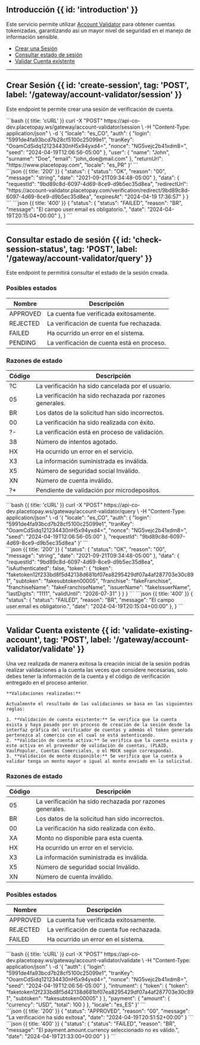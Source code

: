 
## Introducción {{ id: 'introduction' }}

Este servicio permite utilizar [Account Validator](/account-validator) para obtener cuentas tokenizadas, garantizando así un mayor nivel de seguridad en el manejo de información sensible.

- [Crear una Sesión](/account-validator/api/session#create-a-session)
- [Consultar estado de sesión](/account-validator/api/session#check-session-status)
- [Validar Cuenta existente](/account-validator/api/validate-existing-account)

---

## Crear Sesión {{ id: 'create-session', tag: 'POST', label: '/gateway/account-validator/session' }}

Este endpoint te permite crear una sesión de verificación de cuenta.

<Row>
    <Col>
        <ApiReader
            path="/gateway/account-validator/session"
            method="post"
            api={props.refs}
        />
    </Col> <Col sticky>
    <CodeGroup title="Solicitud" tag="POST" label="/api/session">
    ```bash {{ title: 'cURL' }}
    curl -X "POST" https://api-co-dev.placetopay.ws/gateway/account-validator/session \
      -H "Content-Type: application/json" \
      -d '{
          "locale": "es_CO",
          "auth": {
            "login": "5991de4fa93bcd7b28cf5100c25099e1",
            "tranKey": "OoamCdSidq121234430nH5x94yxd4=",
            "nonce": "NG5vejc2b41xdm8=",
            "seed": "2024-04-19T12:06:56-05:00"
          },
          "user": {
            "name": "John",
            "surname": "Doe",
            "email": "john_doe@mail.com"
          },
          "returnUrl": "https://www.placetopay.com",
          "locale": "es_PR"
      }'
    ```
    </CodeGroup>
  </Col>
</Row>

<Row>
  <Col>
    <ApiReader
      path="/gateway/account-validator/session"
      method="post"
      type="response"
      api={props.refs}
    />
  </Col>

  <Col sticky>
    <br />
    <CodeGroup title="Respuesta">
    ```json {{ title: '200' }}
    {
      "status": {
        "status": "OK",
        "reason": "00",
        "message": "string",
        "date": "2021-09-21T09:34:48-05:00"
      },
      "data": {
        "requestId": "9bd89c8d-6097-4d69-8ce9-d9b5ec35d8ea",
        "redirectUrl": "https://account-validator.placetopay.com/verification/redirect/9bd89c8d-6097-4d69-8ce9-d9b5ec35d8ea",
        "expiresAt": "2024-04-19 17:36:57"
      }
    }
    ```
    ```json {{ title: '400' }}
    {
      "status": {
        "status": "FAILED",
        "reason": "BR",
        "message": "El campo user.email es obligatorio.",
        "date": "2024-04-19T20:15:04+00:00"
      },
    }
    ```
    </CodeGroup>
  </Col>
</Row>

---


## Consultar estado de sesión {{ id: 'check-session-status', tag: 'POST', label: '/gateway/account-validator/query' }}

Este endpoint te permitirá consultar el estado de la sesión creada.

 ### Posibles estados

 Nombre | Descripción
 ---------|----------
  APPROVED | La cuenta fue verificada exitosamente.
  REJECTED | La verificación de cuenta fue rechazada.
  FAILED | Ha ocurrido un error en el sistema.
  PENDING | La verificación de cuenta está en proceso.


  ### Razones de estado

  Código | Descripción
  ---------|----------
   ?C | La verificación ha sido cancelada por el usuario.
   05 | La verificación ha sido rechazada por razones generales.
   BR | Los datos de la solicitud han sido incorrectos.
   00 | La verificación ha sido realizada con éxito.
   ?- | La verificación está en proceso de validación.
   38 | Número de intentos agotado.
   HX | Ha ocurrido un error en el servicio.
   X3 | La información suministrada es inválida.
   X5 | Número de seguridad social Inválido.
   XN | Número de cuenta inválido.
   ?* | Pendiente de validación por microdepositos.



<Row>
    <Col>
        <ApiReader
            path="/gateway/account-validator/query"
            method="post"
            api={props.refs}
        />
    </Col> <Col sticky>
    <CodeGroup title="Solicitud" tag="POST" label="/api/query">
    ```bash {{ title: 'cURL' }}
    curl -X "POST" https://api-co-dev.placetopay.ws/gateway/account-validator/query \
      -H "Content-Type: application/json" \
      -d '{
          "locale": "es_CO",
          "auth": {
            "login": "5991de4fa93bcd7b28cf5100c25099e1",
            "tranKey": "OoamCdSidq121234430nH5x94yxd4=",
            "nonce": "NG5vejc2b41xdm8=",
            "seed": "2024-04-19T12:06:56-05:00"
          },
          "requestId": "9bd89c8d-6097-4d69-8ce9-d9b5ec35d8ea"
      }'
    ```
    </CodeGroup>
  </Col>
</Row>

<Row>
  <Col>
    <ApiReader
      path="/gateway/account-validator/query"
      method="post"
      type="response"
      api={props.refs}
    />
  </Col>

  <Col sticky>
    <br />
    <CodeGroup title="Respuesta">
    ```json {{ title: '200' }}
    {
      "status": {
        "status": "OK",
        "reason": "00",
        "message": "string",
        "date": "2021-09-21T09:34:48-05:00"
      },
      "data": {
        "requestId": "9bd89c8d-6097-4d69-8ce9-d9b5ec35d8ea",
        "isAuthenticated": false,
        "token": {
            "token": "faketoken12f233bd8f5d42138d681bf07ea8295429df07a4af287703e30c891",
            "subtoken": "fakesubtoken00005",
            "franchise": "fakeFranchise",
            "franchiseName": "fakeFranchiseName",
            "issuerName": "fakeIssuerName",
            "lastDigits": "1111",
            "validUntil": "2026-07-31"
        }
      }
    }
    ```
    ```json {{ title: '400' }}
    {
      "status": {
        "status": "FAILED",
        "reason": "BR",
        "message": "El campo user.email es obligatorio.",
        "date": "2024-04-19T20:15:04+00:00"
      },
    }
    ```
    </CodeGroup>
  </Col>
</Row>

---

## Validar Cuenta existente {{ id: 'validate-existing-account', tag: 'POST', label: '/gateway/account-validator/validate' }}

 Una vez realizada de manera exitosa la creación inicial de la sesión podrás realizar validaciones a la cuenta las veces que considere necesarias, solo debes tener la información de la cuenta y el código de verificación entregado en el proceso anterior.

    **Validaciones realizadas:**

    Actualmente el resultado de las validaciones se basa en las siguientes reglas:

    1. **Validación de cuenta existente:** Se verifica que la cuenta exista y haya pasado por un proceso de creación de la sesión desde la interfaz gráfica del verificador de cuentas y además el token generado pertenezca al comercio con el cual se está autenticando.
    2. **Validación de cuenta activa:** Se verifica que la cuenta exista y este activa en el proveedor de validación de cuentas, (PLAID, VaulPopular, Cuentas Comerciales, o el MOCK según corresponda).
    3. **Validación de monto disponible:** Se verifica que la cuenta a validar tenga un monto mayor o igual al monto enviado en la solicitud.

### Razones de estado

Código | Descripción
---------|----------
 05 | La verificación ha sido rechazada por razones generales.
 BR | Los datos de la solicitud han sido incorrectos.
 00 | La verificación ha sido realizada con éxito.
 XA | Monto no disponible para esta cuenta.
 HX | Ha ocurrido un error en el servicio.
 X3 | La información suministrada es inválida.
 X5 | Número de seguridad social Inválido.
 XN | Número de cuenta inválido.


 ### Posibles estados

 Nombre | Descripción
 ---------|----------
  APPROVED | La cuenta fue verificada exitosamente.
  REJECTED | La verificación de cuenta fue rechazada.
  FAILED | Ha ocurrido un error en el sistema.

<Row>
  <Col>
    <ApiReader
      path="/gateway/account-validator/validate"
      method="post"
      api={props.refs}
    />
  </Col>

   <Col sticky>
      <CodeGroup title="Solicitud" tag="POST" label="api/verification/validate">
      ```bash {{ title: 'cURL' }}
      curl -X "POST" https://api-co-dev.placetopay.ws/gateway/account-validator/validate \
        -H "Content-Type: application/json" \
        -d '{
              "auth": {
                "login": "5991de4fa93bcd7b28cf5100c25099e1",
                "tranKey": "OoamCdSidq121234430nH5x94yxd4=",
                "nonce": "NG5vejc2b41xdm8=",
                "seed": "2024-04-19T12:06:56-05:00"
              },
              "intrument": {
                "token": {
                    "token": "faketoken12f233bd8f5d42138d681bf07ea8295429df07a4af287703e30c891",
                    "subtoken": "fakesubtoken00005"
                }
              },
              "payment": {
                "amount": {
                  "currency": "USD",
                  "total": 100
                }
              },
              "locale": "es_ES"
        }'
      ```
      </CodeGroup>
    </Col>
</Row>
<Row>
  <Col>
    <ApiReader
      path="/gateway/account-validator/validate"
      method="post"
      type="response"
      api={props.refs}
    />
  </Col>

  <Col sticky>
    <br />
    <CodeGroup title="Respuesta">
    ```json {{ title: '200' }}
    {
        "status": "APPROVED",
        "reason": "00",
        "message": "La verificación ha sido exítosa",
        "date": "2024-04-19T20:51:52+00:00"
    }
    ```
    ```json {{ title: '400' }}
    {
      "status": {
        "status": "FAILED",
        "reason": "BR",
        "message": "El payment.amount.currency seleccionado no es válido.",
        "date": "2024-04-19T21:33:00+00:00"
      }
    }
    ```
    </CodeGroup>
  </Col>
</Row>
